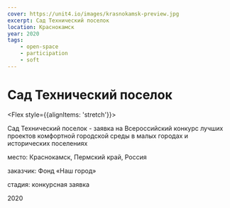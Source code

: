 ```yaml
---
cover: https://unit4.io/images/krasnokamsk-preview.jpg
excerpt: Сад Технический поселок
location: Краснокамск
year: 2020
tags:
    - open-space
    - participation
    - soft
---
```

# Сад Технический поселок

<Flex style={{alignItems: 'stretch'}}>
<Flex col>

Сад Технический поселок - заявка на Всероссийский конкурс лучших проектов комфортной городской среды в малых городах и исторических поселениях

</Flex>

<div>
<p><BlackHighlight>место:</BlackHighlight> Краснокамск, Пермский край, Россия</p>

<p><BlackHighlight>заказчик:</BlackHighlight> Фонд «Наш город»</p>

<p><BlackHighlight>стадия:</BlackHighlight> конкурсная заявка</p>

2020
</div>
</Flex>

<WideBlock>
<Image src="/images/krasnokamsk-preview.jpg" alt="" /> 
</WideBlock>
